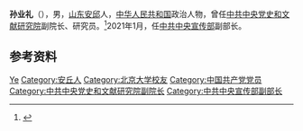 '''孙业礼'''（{{bd|1964年|12月9日|}}），男，[[山东|山东]][[安邱县|安邱]]人，[[中华人民共和国|中华人民共和国]]政治人物，曾任[[中共中央党史和文献研究院|中共中央党史和文献研究院]]副院长、研究员。<ref>{{Cite web|title=孙业礼|url=https://www.dswxyjy.org.cn/GB/427143/427145/428048/index.html|accessdate=2020-12-16|work=中共中央党史和文献研究院|archive-date=2020-07-31|archive-url=https://web.archive.org/web/20200731234913/http://www.dswxyjy.org.cn/GB/427143/427145/428048/index.html|dead-url=no}}</ref>2021年1月，任[[中共中央宣传部|中共中央宣传部]]副部长。

== 参考资料 ==
{{reflist}}

{{中国人物小作品}}

{{Authority control}}
{{DEFAULTSORT:Sun孙}}
[[Category:孙姓|Ye]]
[[Category:安丘人|Category:安丘人]]
[[Category:北京大学校友|Category:北京大学校友]]
[[Category:中国共产党党员|Category:中国共产党党员]]
[[Category:中共中央党史和文献研究院副院长|Category:中共中央党史和文献研究院副院长]]
[[Category:中共中央宣传部副部长|Category:中共中央宣传部副部长]]